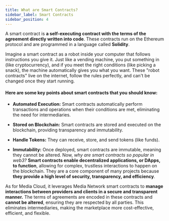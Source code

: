 ```yaml
---
title: What are Smart Contracts?
sidebar_label: Smart Contracts
sidebar_position: 4
---
```


A smart contract is **a self-executing contract with the terms of the agreement directly written into code**. These contracts run on the Ethereum protocol and are programmed in a language called **Solidity**. 

Imagine a smart contract as a robot inside your computer that follows instructions you give it. Just like a vending machine, you put something in (like cryptocurrency), and if you meet the right conditions (like picking a snack), the machine automatically gives you what you want. These "robot contracts" live on the internet, follow the rules perfectly, and can't be changed once they start running. 

#### Here are some key points about smart contracts that you should know:

- **Automated Execution:** Smart contracts automatically perform transactions and operations when their conditions are met, eliminating the need for intermediaries.

- **Stored on Blockchain:** Smart contracts are stored and executed on the blockchain, providing transparency and immutability.

- **Handle Tokens:** They can receive, store, and send tokens (like funds).

- **Immutability:** Once deployed, smart contracts are immutable, meaning they cannot be altered.
Now, _why are smart contracts so popular in web3?_ **Smart contracts enable decentralized applications, or DApps, to function**, allowing for complex, trustless interactions to happen on the blockchain. They are a core component of many projects because **they provide a high level of security, transparency, and efficiency**.

As for Media Cloud, it leverages Media Network smart contracts to **manage interactions between providers and clients in a secure and transparent manner.** The terms of agreements are encoded in these contracts and **cannot be altered**, ensuring they are respected by all parties. This eliminates intermediaries, making the marketplace more cost-effective, efficient, and flexible. 